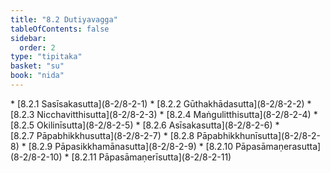 ```yaml
---
title: "8.2 Dutiyavagga"
tableOfContents: false
sidebar:
  order: 2
type: "tipitaka"
basket: "su"
book: "nida"
---
```



<DynamicBreadcrumb />



<TableOfContents book="nida" section="8.2">
* [8.2.1 Sasīsakasutta](8-2/8-2-1)
* [8.2.2 Gūthakhādasutta](8-2/8-2-2)
* [8.2.3 Nicchavitthisutta](8-2/8-2-3)
* [8.2.4 Maṅgulitthisutta](8-2/8-2-4)
* [8.2.5 Okilinīsutta](8-2/8-2-5)
* [8.2.6 Asīsakasutta](8-2/8-2-6)
* [8.2.7 Pāpabhikkhusutta](8-2/8-2-7)
* [8.2.8 Pāpabhikkhunīsutta](8-2/8-2-8)
* [8.2.9 Pāpasikkhamānasutta](8-2/8-2-9)
* [8.2.10 Pāpasāmaṇerasutta](8-2/8-2-10)
* [8.2.11 Pāpasāmaṇerīsutta](8-2/8-2-11)
</TableOfContents>